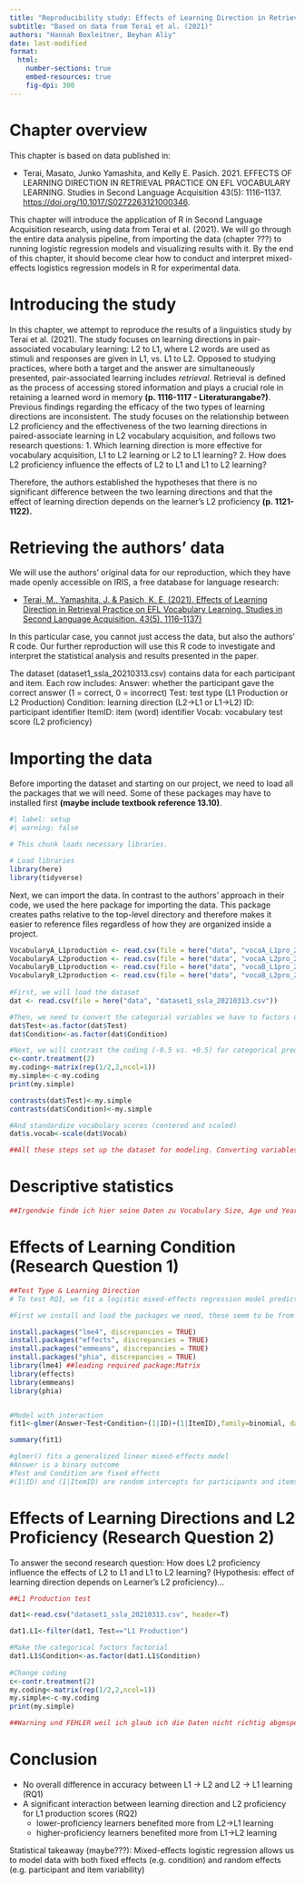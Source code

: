 ```yaml
---
title: "Reproducibility study: Effects of Learning Direction in Retrieval Practice on EFL Vocabulary Learning"
subtitle: "Based on data from Terai et al. (2021)"
authors: "Hannah Boxleitner, Beyhan Aliy"
date: last-modified
format:
  html:
    number-sections: true
    embed-resources: true
    fig-dpi: 300
---
```


# Chapter overview

This chapter is based on data published in:

-   Terai, Masato, Junko Yamashita, and Kelly E. Pasich. 2021. EFFECTS OF LEARNING DIRECTION IN RETRIEVAL PRACTICE ON EFL VOCABULARY LEARNING. Studies in Second Language Acquisition 43(5): 1116–1137. <https://doi.org/10.1017/S0272263121000346>.

This chapter will introduce the application of R in Second Language Acquisition research, using data from Terai et al. (2021). We will go through the entire data analysis pipeline, from importing the data (chapter ???) to running logistic regression models and visualizing results with it. By the end of this chapter, it should become clear how to conduct and interpret mixed-effects logistics regression models in R for experimental data.

# Introducing the study

In this chapter, we attempt to reproduce the results of a linguistics study by Terai et al. (2021). The study focuses on learning directions in pair-associated vocabulary learning: L2 to L1, where L2 words are used as stimuli and responses are given in L1, vs. L1 to L2. Opposed to studying practices, where both a target and the answer are simultaneously presented, pair-associated learning includes *retrieval*. Retrieval is defined as the process of accessing stored information and plays a crucial role in retaining a learned word in memory **(p. 1116-1117 - Literaturangabe?)**. Previous findings regarding the efficacy of the two types of learning directions are inconsistent. The study focuses on the relationship between L2 proficiency and the effectiveness of the two learning directions in paired-associate learning in L2 vocabulary acquisition, and follows two research questions: 1. Which learning direction is more effective for vocabulary acquisition, L1 to L2 learning or L2 to L1 learning? 2. How does L2 proficiency influence the effects of L2 to L1 and L1 to L2 learning?

Therefore, the authors established the hypotheses that there is no significant difference between the two learning directions and that the effect of learning direction depends on the learner’s L2 proficiency **(p. 1121-1122).**

# Retrieving the authors' data

We will use the authors' original data for our reproduction, which they have made openly accessible on IRIS, a free database for language research:

-   [Terai, M., Yamashita, J. & Pasich, K. E. (2021). Effects of Learning Direction in Retrieval Practice on EFL Vocabulary Learning. Studies in Second Language Acquisition. 43(5). 1116–1137)](https://www.iris-database.org/search/?s_publicationAPAInlineReference=Terai%20et%20al.%20(2021))

In this particular case, you cannot just access the data, but also the authors' R code. Our further reproduction will use this R code to investigate and interpret the statistical analysis and results presented in the paper.

The dataset (dataset1_ssla_20210313.csv) contains data for each participant and item. Each row includes:
Answer: whether the participant gave the correct answer (1 = correct, 0 = incorrect)
Test: test type (L1 Production or L2 Production)
Condition: learning direction (L2->L1 or L1->L2)
ID: participant identifier
ItemID: item (word) identifier
Vocab: vocabulary test score (L2 proficiency)


# Importing the data

Before importing the dataset and starting on our project, we need to load all the packages that we will need. Some of these packages may have to installed first **(maybe include textbook reference 13.10)**.

```r
#| label: setup
#| warning: false

# This chunk loads necessary libraries.

# Load libraries
library(here)
library(tidyverse)

```

Next, we can import the data. In contrast to the authors' approach in their code, we used the here package for importing the data. This package creates paths relative to the top-level directory and therefore makes it easier to reference files regardless of how they are organized inside a project.

```r
VocabularyA_L1production <- read.csv(file = here("data", "vocaA_L1pro_20210313.csv"))
VocabularyA_L2production <- read.csv(file = here("data", "vocaA_L2pro_20210313.csv"))
VocabularyB_L1production <- read.csv(file = here("data", "vocaB_L1pro_20210313.csv"))
VocabularyB_L2production <- read.csv(file = here("data", "vocaB_L2pro_20210313.csv"))
                                     
#First, we will load the dataset
dat <- read.csv(file = here("data", "dataset1_ssla_20210313.csv"))

#Then, we need to convert the categorial variables we have to factors using the function as.factor()
dat$Test<-as.factor(dat$Test)
dat$Condition<-as.factor(dat$Condition)

#Next, we will contrast the coding (-0.5 vs. +0.5) for categorical predictors
c<-contr.treatment(2)
my.coding<-matrix(rep(1/2,2,ncol=1))
my.simple<-c-my.coding
print(my.simple)

contrasts(dat$Test)<-my.simple
contrasts(dat$Condition)<-my.simple

#And standardize vocabulary scores (centered and scaled)
dat$s.vocab<-scale(dat$Vocab)

##All these steps set up the dataset for modeling. Converting variables to factors and coding them with contrast ensures that they are interpreted correctly in the regression. Scaling the vocabulary scores helps with interaction terms.
```

# Descriptive statistics

```r
##Irgendwie finde ich hier seine Daten zu Vocabulary Size, Age und Years of Leaning nicht? Im R Code habe ich nichts zu der Tabelle "descriptive statistics of the participants" gefunden?? Falls du sie findest kann man das ja wirklich easy ausrechnen lassen etc..
```


# Effects of Learning Condition (Research Question 1)
```r
##Test Type & Learning Direction
# To test RQ1, we fit a logistic mixed-effects regression model predicting accuracy (Answer) from Test, Condition, and their interaction.

#First we install and load the packages we need, these seem to be from an older Rstudio version but they still work just fine!

install.packages("lme4", discrepancies = TRUE)
install.packages("effects", discrepancies = TRUE)
install.packages("emmeans", discrepancies = TRUE)
install.packages("phia", discrepancies = TRUE)
library(lme4) ##leading required package:Matrix
library(effects)
library(emmeans)
library(phia)


#Model with interaction
fit1<-glmer(Answer~Test+Condition+(1|ID)+(1|ItemID),family=binomial, data=dat, glmerControl(optimizer="bobyqa"))

summary(fit1)

#glmer() fits a generalized linear mixed-effects model
#Answer is a binary outcome 
#Test and Condition are fixed effects
#(1|ID) and (1|ItemID) are random intercepts for participants and items
```

# Effects of Learning Directions and L2 Proficiency (Research Question 2)

To answer the second research question: How does L2 proficiency influence the effects of L2 to L1 and L1 to L2 learning? (Hypothesis: effect of learning direction depends on Learner's L2 proficiency)...
```r
##L1 Production test

dat1<-read.csv("dataset1_ssla_20210313.csv", header=T)

dat1.L1<-filter(dat1, Test=="L1 Production")

#Make the categorical factors factorial
dat1.L1$Condition<-as.factor(dat1.L1$Condition)
  
#Change coding
c<-contr.treatment(2)
my.coding<-matrix(rep(1/2,2,ncol=1))
my.simple<-c-my.coding
print(my.simple)

##Warning und FEHLER weil ich glaub ich die Daten nicht richtig abgespeichert habe, ich ändere das noch + ich muss hiervor das ganze Zeug (Codierung) einfügen bevor alles klappt glaube ich

```

# Conclusion

- No overall difference in accuracy between L1 -> L2 and L2 -> L1 learning (RQ1)
- A significant interaction between learning direction and L2 proficiency for L1 production scores (RQ2)
  - lower-proficiency learners benefited more from L2->L1 learning
  - higher-proficiency learners benefited more from L1->L2 learning
  
Statistical takeaway (maybe???): Mixed-effects logistic regression allows us to model data with both fixed effects (e.g. condition) and random effects (e.g. participant and item variability)
